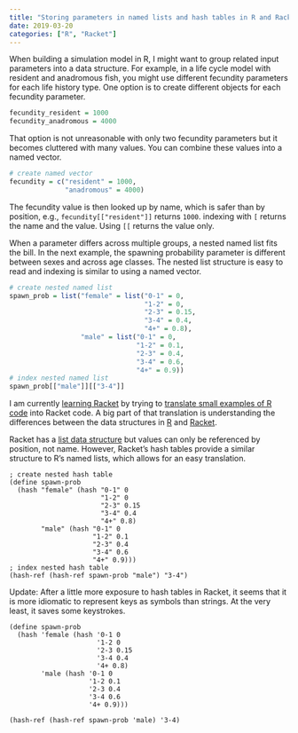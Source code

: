```yaml
---
title: "Storing parameters in named lists and hash tables in R and Racket"
date: 2019-03-20
categories: ["R", "Racket"]
---
```


When building a simulation model in R, I might want to group related input parameters into a data structure. For example, in a life cycle model with resident and anadromous fish, you might use different fecundity parameters for each life history type. One option is to create different objects for each fecundity parameter.

``` r
fecundity_resident = 1000
fecundity_anadromous = 4000
```

That option is not unreasonable with only two fecundity parameters but it becomes cluttered with many values. You can combine these values into a named vector.

``` r
# create named vector
fecundity = c("resident" = 1000,
              "anadromous" = 4000)
```

The fecundity value is then looked up by name, which is safer than by position, e.g., `fecundity[["resident"]]` returns `1000`. [indexing with `[` returns the name and the value. Using `[[` returns the value only.]{.aside}

When a parameter differs across multiple groups, a nested named list fits the bill. In the next example, the spawning probability parameter is different between sexes and across age classes. The nested list structure is easy to read and indexing is similar to using a named vector.

``` r
# create nested named list
spawn_prob = list("female" = list("0-1" = 0, 
                                  "1-2" = 0,
                                  "2-3" = 0.15,
                                  "3-4" = 0.4,
                                  "4+" = 0.8),
                  "male" = list("0-1" = 0, 
                                "1-2" = 0.1,
                                "2-3" = 0.4,
                                "3-4" = 0.6,
                                "4+" = 0.9))
# index nested named list
spawn_prob[["male"]][["3-4"]]
```

I am currently [learning Racket](/post/programming-horizons/) by trying to [translate small examples of R code](/post/for-loop-r-racket) into Racket code. A big part of that translation is understanding the differences between the data structures in [R](http://adv-r.had.co.nz/Data-structures.html) and [Racket](https://beautifulracket.com/explainer/data-structures.html). 

Racket has a [list data structure](https://docs.racket-lang.org/reference/pairs.html) but values can only be referenced by position, not name. However, Racket's hash tables provide a similar structure to R's named lists, which allows for an easy translation. 

``` racket
; create nested hash table
(define spawn-prob
  (hash "female" (hash "0-1" 0
                       "1-2" 0
                       "2-3" 0.15
                       "3-4" 0.4
                       "4+" 0.8)
        "male" (hash "0-1" 0
                     "1-2" 0.1
                     "2-3" 0.4
                     "3-4" 0.6
                     "4+" 0.9)))
; index nested hash table
(hash-ref (hash-ref spawn-prob "male") "3-4")
```

Update: After a little more exposure to hash tables in Racket, it seems that it is more idiomatic to represent keys as symbols than strings. At the very least, it saves some keystrokes. 

``` racket
(define spawn-prob
  (hash 'female (hash '0-1 0
                      '1-2 0
                      '2-3 0.15
                      '3-4 0.4
                      '4+ 0.8)
        'male (hash '0-1 0
                    '1-2 0.1
                    '2-3 0.4
                    '3-4 0.6
                    '4+ 0.9)))

(hash-ref (hash-ref spawn-prob 'male) '3-4)
```
